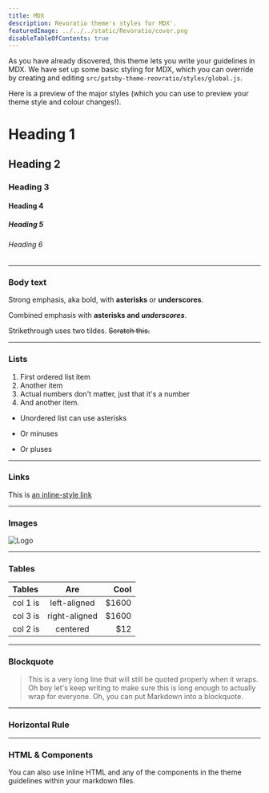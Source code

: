 ```yaml
---
title: MDX
description: Revoratio theme's styles for MDX'.
featuredImage: ../../../static/Revoratio/cover.png
disableTableOfContents: true
---
```


As you have already disovered, this theme lets you write your guidelines in MDX. We have set up some basic styling for MDX, which you can override by creating and editing `src/gatsby-theme-reovratio/styles/global.js`. 

Here is a preview of the major styles (which you can use to preview your theme style and colour changes!).

# Heading 1
## Heading 2
### Heading 3
#### Heading 4
##### Heading 5
###### Heading 6

---

### Body text 

Strong emphasis, aka bold, with **asterisks** or __underscores__.

Combined emphasis with **asterisks and _underscores_**.

Strikethrough uses two tildes. ~~Scratch this.~~

---

### Lists 

1. First ordered list item
2. Another item
1. Actual numbers don't matter, just that it's a number
4. And another item.

* Unordered list can use asterisks
- Or minuses
+ Or pluses

---

### Links

This is [an inline-style link](https://www.google.com)

---

### Images

![Logo](../../../static/Revoratio/logo.png)

---

### Tables 

| Tables        | Are           | Cool  |
|:------------- |:-------------:| -----:|
| col 1 is      | left-aligned | $1600 |
| col 3 is      | right-aligned | $1600 |
| col 2 is      | centered      |   $12 |
---

### Blockquote

> This is a very long line that will still be quoted properly when it wraps. Oh boy let's keep writing to make sure this is long enough to actually wrap for everyone. Oh, you can put Markdown into a blockquote.

---

### Horizontal Rule 

---

### HTML & Components 

You can also use inline HTML and any of the components in the theme guidelines within your markdown files.
